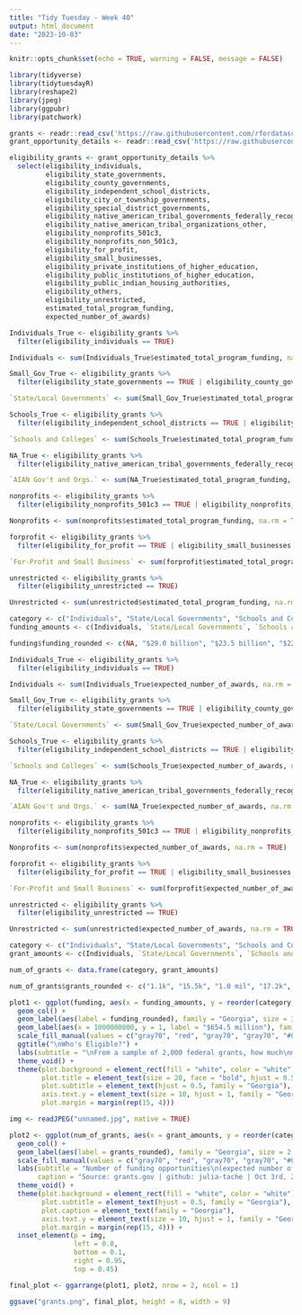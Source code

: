 ```yaml
---
title: "Tidy Tuesday - Week 40"
output: html_document
date: "2023-10-03"
---
```


```r

knitr::opts_chunk$set(echo = TRUE, warning = FALSE, message = FALSE)

```

```r

library(tidyverse)
library(tidytuesdayR)
library(reshape2)
library(jpeg)
library(ggpubr)
library(patchwork)

```

```r

grants <- readr::read_csv('https://raw.githubusercontent.com/rfordatascience/tidytuesday/master/data/2023/2023-10-03/grants.csv')
grant_opportunity_details <- readr::read_csv('https://raw.githubusercontent.com/rfordatascience/tidytuesday/master/data/2023/2023-10-03/grant_opportunity_details.csv')

```

```r

eligibility_grants <- grant_opportunity_details %>%
  select(eligibility_individuals,
         eligibility_state_governments,
         eligibility_county_governments,
         eligibility_independent_school_districts,
         eligibility_city_or_township_governments,
         eligibility_special_district_governments,
         eligibility_native_american_tribal_governments_federally_recognized,
         eligibility_native_american_tribal_organizations_other,
         eligibility_nonprofits_501c3,
         eligibility_nonprofits_non_501c3,
         eligibility_for_profit,
         eligibility_small_businesses,
         eligibility_private_institutions_of_higher_education,
         eligibility_public_institutions_of_higher_education,
         eligibility_public_indian_housing_authorities,
         eligibility_others,
         eligibility_unrestricted,
         estimated_total_program_funding,
         expected_number_of_awards)

```


```r

Individuals_True <- eligibility_grants %>%
  filter(eligibility_individuals == TRUE)

Individuals <- sum(Individuals_True$estimated_total_program_funding, na.rm = TRUE)

Small_Gov_True <- eligibility_grants %>%
  filter(eligibility_state_governments == TRUE | eligibility_county_governments == TRUE | eligibility_city_or_township_governments == TRUE | eligibility_special_district_governments == TRUE)

`State/Local Governments` <- sum(Small_Gov_True$estimated_total_program_funding, na.rm = TRUE)

Schools_True <- eligibility_grants %>%
  filter(eligibility_independent_school_districts == TRUE | eligibility_private_institutions_of_higher_education == TRUE | eligibility_public_institutions_of_higher_education == TRUE)

`Schools and Colleges` <- sum(Schools_True$estimated_total_program_funding, na.rm = TRUE)

NA_True <- eligibility_grants %>%
  filter(eligibility_native_american_tribal_governments_federally_recognized == TRUE | eligibility_native_american_tribal_organizations_other == TRUE | eligibility_public_indian_housing_authorities == TRUE)

`AIAN Gov't and Orgs.` <- sum(NA_True$estimated_total_program_funding, na.rm = TRUE)

nonprofits <- eligibility_grants %>%
  filter(eligibility_nonprofits_501c3 == TRUE | eligibility_nonprofits_non_501c3 == TRUE)

Nonprofits <- sum(nonprofits$estimated_total_program_funding, na.rm = TRUE)

forprofit <- eligibility_grants %>%
  filter(eligibility_for_profit == TRUE | eligibility_small_businesses == TRUE)

`For-Profit and Small Business` <- sum(forprofit$estimated_total_program_funding, na.rm = TRUE)

unrestricted <- eligibility_grants %>%
  filter(eligibility_unrestricted == TRUE)

Unrestricted <- sum(unrestricted$estimated_total_program_funding, na.rm = TRUE)

category <- c("Individuals", "State/Local Governments", "Schools and Colleges", "Tribal Gov't and Orgs.", "Nonprofits", "For-Profit and Small Business", "Unrestricted")
funding_amounts <- c(Individuals, `State/Local Governments`, `Schools and Colleges`, `AIAN Gov't and Orgs.`, Nonprofits, `For-Profit and Small Business`, Unrestricted)

funding$funding_rounded <- c(NA, "$29.0 billion", "$23.5 billion", "$22.8 billion", "$11.7 billion", "$3.5 billion", "$13.2 billion")

```

```r

Individuals_True <- eligibility_grants %>%
  filter(eligibility_individuals == TRUE)

Individuals <- sum(Individuals_True$expected_number_of_awards, na.rm = TRUE)

Small_Gov_True <- eligibility_grants %>%
  filter(eligibility_state_governments == TRUE | eligibility_county_governments == TRUE | eligibility_city_or_township_governments == TRUE | eligibility_special_district_governments == TRUE)

`State/Local Governments` <- sum(Small_Gov_True$expected_number_of_awards, na.rm = TRUE)

Schools_True <- eligibility_grants %>%
  filter(eligibility_independent_school_districts == TRUE | eligibility_private_institutions_of_higher_education == TRUE | eligibility_public_institutions_of_higher_education == TRUE)

`Schools and Colleges` <- sum(Schools_True$expected_number_of_awards, na.rm = TRUE)

NA_True <- eligibility_grants %>%
  filter(eligibility_native_american_tribal_governments_federally_recognized == TRUE | eligibility_native_american_tribal_organizations_other == TRUE | eligibility_public_indian_housing_authorities == TRUE)

`AIAN Gov't and Orgs.` <- sum(NA_True$expected_number_of_awards, na.rm = TRUE)

nonprofits <- eligibility_grants %>%
  filter(eligibility_nonprofits_501c3 == TRUE | eligibility_nonprofits_non_501c3 == TRUE)

Nonprofits <- sum(nonprofits$expected_number_of_awards, na.rm = TRUE)

forprofit <- eligibility_grants %>%
  filter(eligibility_for_profit == TRUE | eligibility_small_businesses == TRUE)

`For-Profit and Small Business` <- sum(forprofit$expected_number_of_awards, na.rm = TRUE)

unrestricted <- eligibility_grants %>%
  filter(eligibility_unrestricted == TRUE)

Unrestricted <- sum(unrestricted$expected_number_of_awards, na.rm = TRUE)

category <- c("Individuals", "State/Local Governments", "Schools and Colleges", "Tribal Gov't and Orgs.", "Nonprofits", "For-Profit and Small Business", "Unrestricted")
grant_amounts <- c(Individuals, `State/Local Governments`, `Schools and Colleges`, `AIAN Gov't and Orgs.`, Nonprofits, `For-Profit and Small Business`, Unrestricted)

num_of_grants <- data.frame(category, grant_amounts)

num_of_grants$grants_rounded <- c("1.1k", "15.5k", "1.0 mil", "17.2k", "15.0k", "1.0 mil", "4.5k")

```

```r

plot1 <- ggplot(funding, aes(x = funding_amounts, y = reorder(category, funding_amounts), fill = category)) +
  geom_col() +
  geom_label(aes(label = funding_rounded), family = "Georgia", size = 3, hjust = 0.8, fontface = "bold", fill = "white") +
  geom_label(aes(x = 1000000000, y = 1, label = "$654.5 million"), family = "Georgia", size = 3, hjust = -0.0001, fontface = "bold", fill = "white") +
  scale_fill_manual(values = c("gray70", "red", "gray70", "gray70", "#00A36C", "gray70", "gray70"), guide = "none") +
  ggtitle("\nWho's Eligible?") +
  labs(subtitle = "\nFrom a sample of 2,000 federal grants, how much\nmoney is available to which entities?\n") +
  theme_void() +
  theme(plot.background = element_rect(fill = "white", color = "white"),
        plot.title = element_text(size = 20, face = "bold", hjust = 0.5, family = "Georgia"),
        plot.subtitle = element_text(hjust = 0.5, family = "Georgia"),
        axis.text.y = element_text(size = 10, hjust = 1, family = "Georgia"),
        plot.margin = margin(rep(15, 4)))

img <- readJPEG("unnamed.jpg", native = TRUE)

plot2 <- ggplot(num_of_grants, aes(x = grant_amounts, y = reorder(category, grant_amounts), fill = category)) +
  geom_col() +
  geom_label(aes(label = grants_rounded), family = "Georgia", size = 2.5, hjust = 0.6, fontface = "bold", fill = "white") +
  scale_fill_manual(values = c("gray70", "red", "gray70", "gray70", "#00A36C", "gray70", "gray70"), guide = "none") +
  labs(subtitle = "Number of funding opportunities\n(expected number of awards):\n",
       caption = "Source: grants.gov | github: julia-tache | Oct 3rd, 2023") +
  theme_void() +
  theme(plot.background = element_rect(fill = "white", color = "white"),
        plot.subtitle = element_text(hjust = 0.5, family = "Georgia"),
        plot.caption = element_text(family = "Georgia"),
        axis.text.y = element_text(size = 10, hjust = 1, family = "Georgia"),
        plot.margin = margin(rep(15, 4))) +
  inset_element(p = img,
                left = 0.8,
                bottom = 0.1,
                right = 0.95,
                top = 0.45)

final_plot <- ggarrange(plot1, plot2, nrow = 2, ncol = 1) 

ggsave("grants.png", final_plot, height = 8, width = 9)

```



```r

```

